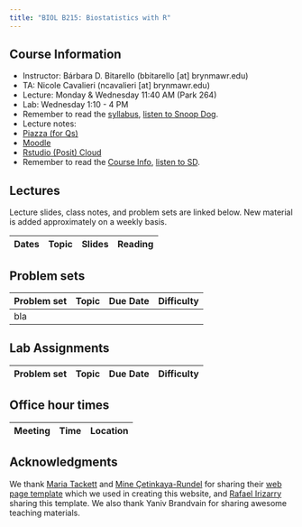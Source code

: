 ```yaml
---
title: "BIOL B215: Biostatistics with R"
---
```




## Course Information

-   Instructor: Bárbara D. Bitarello (bbitarello \[at\] brynmawr.edu)
-   TA: Nicole Cavalieri (ncavalieri \[at\] brynmawr.edu)
-   Lecture: Monday & Wednesday 11:40 AM (Park 264)
-   Lab: Wednesday 1:10 - 4 PM
-   Remember to read the [syllabus](syllabus.qmd), [listen to Snoop Dog](https://www.youtube.com/embed/aL_fP5axQV4).
-   Lecture notes:
-   [Piazza (for Qs)](https://piazza.com/brynmawr/fall2025/bmcbiolb215001f25)
-   [Moodle](https://moodle.brynmawr.edu/course/view.php?id=8224)
-   [Rstudio (Posit) Cloud](https://posit.cloud/spaces/678147/join?access_code=hl0WMhTu8LNwvW1hn-uIdm_lx1Xm8sCjIUMwCW24)
-   Remember to read the [Course Info](syllabus.qmd), [listen to SD](https://www.youtube.com/embed/aL_fP5axQV4).

## Lectures

Lecture slides, class notes, and problem sets are linked below. New material is added approximately on a weekly basis.

| Dates | Topic | Slides | Reading |
|:------|:------|:-------|:--------|

## Problem sets

| Problem set | Topic | Due Date | Difficulty |
|:------------|:------|:---------|:-----------|
|bla||||

## Lab Assignments

| Problem set | Topic | Due Date | Difficulty |
|:------------|:------|:---------|:-----------|

## Office hour times

| Meeting | Time | Location |
|---------|------|----------|

## Acknowledgments

We thank [Maria Tackett](https://github.com/matackett) and [Mine Çetinkaya-Rundel](https://github.com/mine-cetinkaya-rundel) for sharing their [web page template](https://github.com/rstudio-conf-2022/teach-ds-course-website/tree/main) which we used in creating this website, and [Rafael Irizarry](https://github.com/rafalab) sharing this template. We also thank Yaniv Brandvain for sharing awesome teaching materials.
